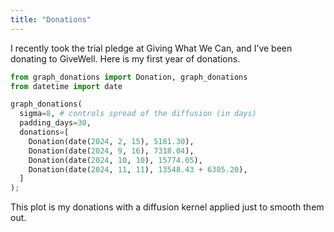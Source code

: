 ```yaml
---
title: "Donations"
---
```


I recently took the trial pledge at Giving What We Can, and
I've been donating to GiveWell. Here is my first year
of donations.

```python
from graph_donations import Donation, graph_donations
from datetime import date

graph_donations(
  sigma=8, # controls spread of the diffusion (in days)
  padding_days=30,
  donations=[
    Donation(date(2024, 2, 15), 5181.30),
    Donation(date(2024, 9, 16), 7318.04),
    Donation(date(2024, 10, 10), 15774.05),
    Donation(date(2024, 11, 11), 13548.43 + 6305.20),
  ]
);
```

This plot is my donations with a diffusion kernel applied
just to smooth them out.